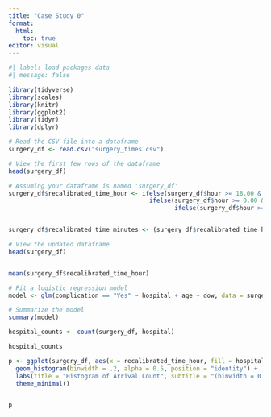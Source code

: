 ```yaml
---
title: "Case Study 0"
format: 
  html:
    toc: true
editor: visual
---
```


```r
#| label: load-packages-data
#| message: false

library(tidyverse)
library(scales)
library(knitr)
library(ggplot2)
library(tidyr)
library(dplyr)
```



```r
# Read the CSV file into a dataframe
surgery_df <- read.csv("surgery_times.csv")

# View the first few rows of the dataframe
head(surgery_df)

```

```r
# Assuming your dataframe is named 'surgery_df'
surgery_df$recalibrated_time_hour <- ifelse(surgery_df$hour >= 18.00 & surgery_df$hour <= 23.99, surgery_df$hour - 18.00,
                                       ifelse(surgery_df$hour >= 0.00 & surgery_df$hour < 6.00, surgery_df$hour + 6.00,
                                              ifelse(surgery_df$hour >= 6.00 & surgery_df$hour < 12.00, surgery_df$hour - 6.00, surgery_df$hour)))


surgery_df$recalibrated_time_minutes <- (surgery_df$recalibrated_time_hour * 60)

# View the updated dataframe
head(surgery_df)


mean(surgery_df$recalibrated_time_hour)

```

```r
# Fit a logistic regression model
model <- glm(complication == "Yes" ~ hospital + age + dow, data = surgery_df, family = binomial)

# Summarize the model
summary(model)

```


```r
hospital_counts <- count(surgery_df, hospital)

hospital_counts
```






```r
p <- ggplot(surgery_df, aes(x = recalibrated_time_hour, fill = hospital)) +
  geom_histogram(binwidth = .2, alpha = 0.5, position = "identity") +
  labs(title = "Histogram of Arrival Count", subtitle = "(binwidth = 0.2 hours)", x = "# Hours past 6PM", y = "Count") +
  theme_minimal()


p
```






